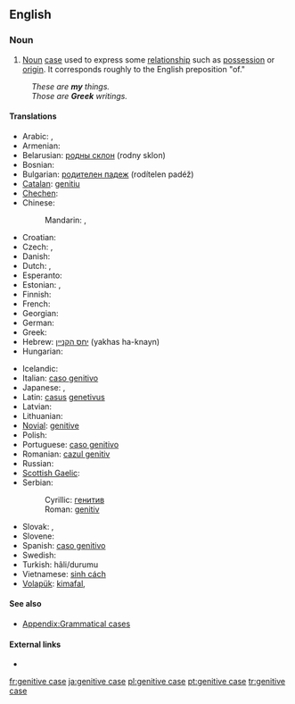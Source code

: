 ==English==

===Noun===
{{examples-right|examples={{term||John's milk}} — {{term||John's}} is in the genitive (and in the [[possessive case|possessive]]) case.<p>{{term||glass of milk}} — {{term||milk}} is in the genitive (but not the possessive) case.}}
{{en-noun|sg=[[genitive]] [[case]]}}

# {{grammar}} [[noun|Noun]] [[case]] used to express some [[relationship]] such as [[possession]] or [[origin]]. It corresponds roughly to the English preposition "of."

:''These are '''my''' things.''
:''Those are '''Greek''' writings.''
====Translations====
{{trans-top|case used to express some relationship such as possession or origin}}
* Arabic: {{t|ar|حالة المضاف إليه|f|tr=Hálat al-muDāf 'ilayh}}, {{t|ar|مجرور|m|tr=majruur}}
* Armenian: {{t-|hy|սեռական հոլով|tr=seṙakan holov}}
* Belarusian: [[родны склон]] (rodny sklon) {{m}}
* Bosnian: {{t-|bs|genitiv|m}}
* Bulgarian: [[родителен падеж]] (rodítelen padéž) {{m}}
* [[Catalan]]: [[genitiu]] {{m}}
* [[Chechen]]: {{tø|ce|доланиг дожар}}
* Chinese:
*: Mandarin: {{t|cmn|屬格|sc=Hani}}, {{t-|cmn|属格|tr=shǔgé|sc=Hani}}
* Croatian: {{t+|hr|genitiv|m}}
* Czech: {{t-|cs|genitiv|m}}, {{t-|cs|druhý pád|m}}
* Danish: {{t|da|ejefald}}
* Dutch: {{t+|nl|tweede naamval|m}}, {{t+|nl|genitief|m}}
* Esperanto: {{t-|eo|genitivo|xs=Esperanto}}
* Estonian: {{t|et|omastav}}, {{t|et|genitiiv}}
* Finnish: {{t+|fi|genetiivi}}
* French: {{t+|fr|génitif|m}}
* Georgian: {{t|ka|ნათესაობითი|tr=nat'esaobit'i|sc=Geor|xs=Georgian}}
* German: {{t+|de|Genitiv|m}}
* Greek: {{t+|el|γενική|f|tr=yenikí}}
* Hebrew: [[יחס הקנײן]] (yakhas ha-knayn) {{m}}
* Hungarian: {{t+|hu|birtokos eset}}
{{trans-mid}}
* Icelandic: {{t+|is|eignarfall|n}}
* Italian: [[caso genitivo]] {{m}}
* Japanese: {{t+|ja|属格|tr=ぞっかく, zokkakú}}, {{t|ja|生格|tr=せいかく, seikakú}}
* Latin: [[casus]] [[genetivus]] {{m}}
* Latvian: {{t+|lv|ģenitīvs|m|xs=Latvian}}
* Lithuanian: {{t+|lt|kilmininkas|m|xs=Lithuanian}}
* [[Novial]]: [[genitive]]
* Polish: {{t+|pl|dopełniacz|m}}
* Portuguese: [[caso genitivo]] {{m}}
* Romanian: [[cazul genitiv]] {{m}}
* Russian: {{t+|ru|родительный падеж|m|tr=rodítel’nyj padéž}}
* [[Scottish Gaelic]]: {{t-|gd|tuiseal ginideach|m|xs=Scottish Gaelic}}
* Serbian:
*: Cyrillic: [[генитив]] {{m}}
*: Roman: [[genitiv]] {{m}}
* Slovak: {{t-|sk|druhý pád|m}}, {{t+|sk|genitív|m}}
* Slovene: {{t+|sl|rodilnik|m}}
* Spanish: [[caso genitivo]] {{m}}
* Swedish: {{t+|sv|genitiv}}
* Turkish: {{t|tr|tamlayan}} hâli/durumu
* Vietnamese: [[sinh cách]]
* [[Volapük]]: [[kimafal]], {{t|vo|genitif}}
{{trans-bottom}}

====See also====
* [[Appendix:Grammatical cases]]

====External links====
* {{pedia}}

[[fr:genitive case]]
[[ja:genitive case]]
[[pl:genitive case]]
[[pt:genitive case]]
[[tr:genitive case]]